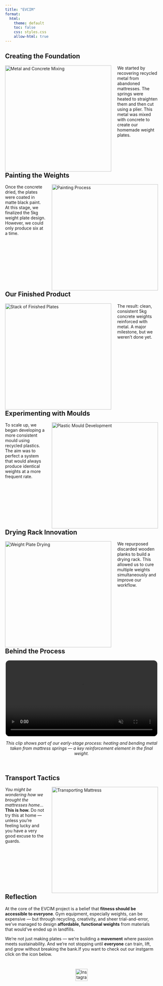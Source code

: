 ```yaml
---
title: "EVCIM"
format: 
  html:
    theme: default
    toc: false
    css: styles.css
    allow-html: true
---
```


## Creating the Foundation

<a href="#">
  <img 
    src="no-paint.jpg" 
    alt="Metal and Concrete Mixing" 
    style="float: left; margin-right: 20px; width: 350px; transition: transform 0.3s ease;"
    onmouseover="this.style.transform='translateY(-10px)';"
    onmouseout="this.style.transform='translateY(0)';"
  />
</a>

<p style="max-width: 700px;">
We started by recovering recycled metal from abandoned mattresses. The springs were heated to straighten them and then cut using a plier. This metal was mixed with concrete to create our homemade weight plates.
</p>

<div style="clear: both; margin-top: 60px;"></div>

## Painting the Weights

<a href="#">
  <img 
    src="painting.jpg" 
    alt="Painting Process" 
    style="float: right; margin-left: 20px; width: 350px; transition: transform 0.3s ease;"
    onmouseover="this.style.transform='translateY(-10px)';"
    onmouseout="this.style.transform='translateY(0)';"
  />
</a>

<p style="max-width: 600px;">
Once the concrete dried, the plates were coated in matte black paint. At this stage, we finalized the 5kg weight plate design. However, we could only produce six at a time.
</p>

<div style="clear: both; margin-top: 60px;"></div>

## Our Finished Product

<a href="#">
  <img 
    src="final-image.jpg" 
    alt="Stack of Finished Plates" 
    style="float: left; margin-right: 20px; width: 350px; transition: transform 0.3s ease;"
    onmouseover="this.style.transform='translateY(-10px)';"
    onmouseout="this.style.transform='translateY(0)';"
  />
</a>

<p style="max-width: 700px;">
The result: clean, consistent 5kg concrete weights reinforced with metal. A major milestone, but we weren’t done yet.
</p>

<div style="clear: both; margin-top: 60px;"></div>

## Experimenting with Moulds

<a href="#">
  <img 
    src="mould.jpg" 
    alt="Plastic Mould Development" 
    style="float: right; margin-left: 20px; width: 350px; transition: transform 0.3s ease;"
    onmouseover="this.style.transform='translateY(-10px)';"
    onmouseout="this.style.transform='translateY(0)';"
  />
</a>

<p style="max-width: 700px;">
To scale up, we began developing a more consistent mould using recycled plastics. The aim was to perfect a system that would always produce identical weights at a more frequent rate.
</p>

<div style="clear: both; margin-top: 60px;"></div>

## Drying Rack Innovation

<a href="#">
  <img 
    src="finised-weight.jpg" 
    alt="Weight Plate Drying" 
    style="float: left; margin-right: 20px; width: 350px; transition: transform 0.3s ease;"
    onmouseover="this.style.transform='translateY(-10px)';"
    onmouseout="this.style.transform='translateY(0)';"
  />
</a>

<p style="max-width: 700px;">
We repurposed discarded wooden planks to build a drying rack. This allowed us to cure multiple weights simultaneously and improve our workflow.
</p>

<div style="clear: both; margin-top: 60px;"></div>

## Behind the Process

<div style="max-width: 500px; margin: 0 auto;">
  <video controls muted autoplay loop playsinline style="width: 100%; border-radius: 12px;">
    <source src="../Videos/metal-bending.mp4" type="video/mp4">
    Your browser does not support the video tag.
  </video>

  <p style="text-align: center; font-style: italic; margin-top: 12px;">
    This clip shows part of our early-stage process: heating and bending metal taken from mattress springs — a key reinforcement element in the final weight.
  </p>
</div>

<div style="margin-top: 60px;"></div>

## Transport Tactics

<a href="#">
  <img 
    src="transport.jpg" 
    alt="Transporting Mattress" 
    style="float: right; margin-left: 20px; width: 350px; transition: transform 0.3s ease;"
    onmouseover="this.style.transform='translateY(-10px)';"
    onmouseout="this.style.transform='translateY(0)';"
  />
</a>

<p style="max-width: 700px;">
<em>You might be wondering how we brought the mattresses home...</em><br/>
<strong>This is how.</strong> Do not try this at home — unless you're feeling lucky and you have a very good excuse to the guards.
</p>

<div style="clear: both; margin-top: 60px;"></div>

## Reflection

<p style="max-width: 700px;">
At the core of the EVCIM project is a belief that <strong>fitness should be accessible to everyone</strong>. Gym equipment, especially weights, can be expensive — but through recycling, creativity, and sheer trial-and-error, we’ve managed to design <strong>affordable, functional weights</strong> from materials that would’ve ended up in landfills.
</p>

<p style="max-width: 700px;">
We’re not just making plates — we’re building a <strong>movement</strong> where passion meets sustainability. And we’re not stopping until <strong>everyone</strong> can train, lift, and grow without breaking the bank.If you want to check out our instgarm click on the icon below.
</p>

<div style="text-align: center; margin-top: 40px;">
  <a href="https://www.instagram.com/_evcim_" target="_blank">
    <img 
      src="https://cdn-icons-png.flaticon.com/512/2111/2111463.png" 
      alt="Instagram" 
      width="40" 
      style="transition: transform 0.3s ease;"
      onmouseover="this.style.transform='scale(1.2)';"
      onmouseout="this.style.transform='scale(1)';"
    />
  </a>
</div>


